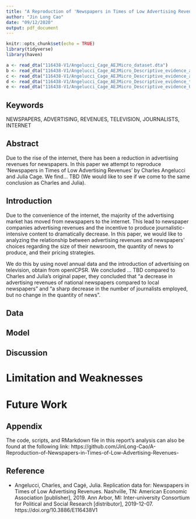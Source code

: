 ```yaml
---
title: "A Reproduction of 'Newspapers in Times of Low Advertising Revenues'"
author: "Jin Long Cao"
date: "09/12/2020"
output: pdf_document
---
```


```r
knitr::opts_chunk$set(echo = TRUE)
library(tidyverse)
library(haven)
```

```r
a <- read_dta("116438-V1/Angelucci_Cage_AEJMicro_dataset.dta")
b <- read_dta("116438-V1/Angelucci_Cage_AEJMicro_Descriptive_evidence_advertisement.dta")
c <- read_dta("116438-V1/Angelucci_Cage_AEJMicro_Descriptive_evidence_advertising_industry.dta")
d <- read_dta("116438-V1/Angelucci_Cage_AEJMicro_Descriptive_evidence_television_quality.dta")
e <- read_dta("116438-V1/Angelucci_Cage_AEJMicro_Descriptive_evidence_US.dta")
```

## Keywords
NEWSPAPERS, ADVERTISING, REVENUES, TELEVISION, JOURNALISTS, INTERNET

## Abstract
Due to the rise of the internet, there has been a reduction in advertising revenues for newspapers. In this paper we attempt to reproduce 'Newspapers in Times of Low Advertising Revenues' by Charles Angelucci and Julia Cage. We find… TBD (We would like to see if we come to the same conclusion as Charles and Julia). 

## Introduction
Due to the convenience of the internet, the majority of the advertising market has moved from newspapers to the internet. This lead to newspaper companies advertising revenues and the incentive to produce journalistic-intensive content to dramatically decrease. In this paper, we would like to analyzing the relationship between advertising revenues and newspapers’ choices regarding the size of their newsroom, the quantity of news to produce, and their pricing strategies.

We do this by using novel annual data and the introduction of advertising on television, obtain from openICPSR. We concluded ... TBD compared to Charles and Julia's original paper, they concluded that “a decrease in advertising revenues of national newspapers compared to local newspapers” and “a sharp decrease in the number of journalists employed, but no change in the quantity of news”.


## Data

## Model

## Discussion

# Limitation and Weaknesses

# Future Work

## Appendix
The code, scripts, and RMarkdown file in this report’s analysis can also be found at the following link:
https://github.com/JinLong-Cao/A-Reproduction-of-Newspapers-in-Times-of-Low-Advertising-Revenues-

## Reference
- Angelucci, Charles, and Cagé, Julia. Replication data for: Newspapers in Times of Low Advertising Revenues. Nashville, TN: American Economic Association [publisher], 2019. Ann Arbor, MI: Inter-university Consortium for Political and Social Research [distributor], 2019-12-07. https://doi.org/10.3886/E116438V1



